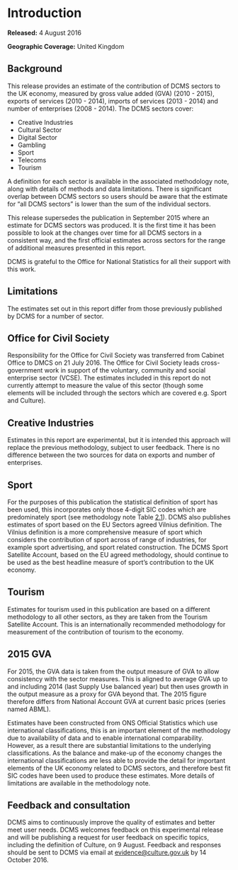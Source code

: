 # Introduction {#intro}

**Released:** 4 August 2016

**Geographic Coverage:** United Kingdom

## Background
This release provides an estimate of the contribution of DCMS sectors to the UK economy, measured by gross value added (GVA) (2010 - 2015), exports of services (2010 - 2014), imports of services (2013 - 2014) and number of enterprises (2008 - 2014). The DCMS sectors cover:

* Creative Industries
* Cultural Sector
* Digital Sector
* Gambling
* Sport
* Telecoms
* Tourism

A definition for each sector is available in the associated methodology note, along with details of methods and data limitations. There is significant overlap between DCMS sectors so users should be aware that the estimate for “all DCMS sectors” is lower than the sum of the individual sectors.

This release supersedes the publication in September 2015 where an estimate for DCMS
sectors was produced. It is the first time it has been possible to look at the changes over time for all DCMS sectors in a consistent way, and the first official estimates across sectors for the range of additional measures presented in this report.

DCMS is grateful to the Office for National Statistics for all their support with this work.

## Limitations

The estimates set out in this report differ from those previously published by DCMS for a number of sector.

## Office for Civil Society
Responsibility for the Office for Civil Society was transferred from Cabinet Office to DMCS on 21 July 2016.
The Office for Civil Society leads cross-government work in support of the voluntary, community and social enterprise sector (VCSE).
The estimates included in this report do not currently attempt to measure the value of this sector (though some elements will be included through the sectors which are covered e.g. Sport and Culture).

## Creative Industries
Estimates in this report are experimental, but it is intended this approach will replace the previous methodology, subject to user feedback. 
There is no difference between the two sources for data on exports and number of enterprises.

## Sport
For the purposes of this publication the statistical definition of sport has been used, this incorporates only those 4-digit SIC codes which are predominately sport (see methodology note Table [2.1]()). 
DCMS also publishes estimates of sport based on the EU Sectors agreed Vilnius definition.
The Vilnius definition is a more comprehensive measure of sport which considers the contribution of sport across of range of industries, for example sport advertising, and sport related construction.
The DCMS Sport Satellite Account, based on the EU agreed methodology, should continue to be used as the best headline measure of sport’s contribution to the UK economy.

## Tourism
Estimates for tourism used in this publication are based on a different methodology to all other sectors, as they are taken from the Tourism Satellite Account. 
This is an internationally recommended methodology for measurement of the contribution of tourism to the economy.

## 2015 GVA
For 2015, the GVA data is taken from the output measure of GVA to allow consistency with the sector measures. 
This is aligned to average GVA up to and including 2014 (last Supply Use balanced year) but then uses growth in the output measure as a proxy for GVA beyond that. 
The 2015 figure therefore differs from National Account GVA at current basic prices (series named ABML).

Estimates have been constructed from ONS Official Statistics which use international classifications, this is an important element of the methodology due to availability of data and to enable international comparability.
However, as a result there are substantial limitations to the underlying classifications.
As the balance and make-up of the economy changes the international classifications are less able to provide the detail for important elements of the UK economy related to DCMS sectors, and therefore best fit SIC codes have been used to produce these estimates.
More details of limitations are available in the methodology note.

## Feedback and consultation
DCMS aims to continuously improve the quality of estimates and better meet user needs.
DCMS welcomes feedback on this experimental release and will be publishing a request for user feedback on specific topics, including the definition of Culture, on 9 August.
Feedback and responses should be sent to DCMS via email at <evidence@culture.gov.uk> by 14 October 2016.
